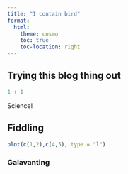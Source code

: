 ```yaml
---
title: "I contain bird"
format:
  html:
    theme: cosmo
    toc: true 
    toc-location: right
---
```


## Trying this blog thing out

```r
1 + 1
```

Science!

## Fiddling

```r
plot(c(1,2),c(4,5), type = "l")
```

### Galavanting